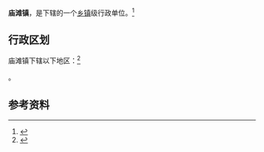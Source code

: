 {{中国乡级行政区|42/06/25/103/000}}

'''庙滩镇'''，是{{PRC admin/fullname|42/06/25/103/000|3}}下辖的一个[[乡镇|乡镇]]级行政单位。<ref>{{PRC admin/ref sgc|{{PRC admin/parent|42/06/25/103/000}}}}</ref>

== 行政区划 ==

庙滩镇下辖以下地区：<ref>{{PRC admin/ref sgc|42/06/25/103/000}}</ref>

{{PRC admin/children|42/06/25/103/000}}。

== 参考资料 ==

{{reflist}}

{{行政区划小作品}}
{{PRC admin/navcat|42/06/25/103/000}}